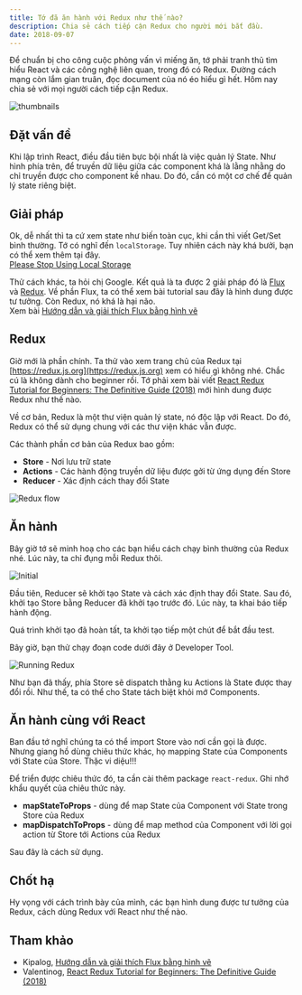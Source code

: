 ```yaml
---
title: Tớ đã ăn hành với Redux như thế nào?
description: Chia sẻ cách tiếp cận Redux cho người mới bắt đầu.
date: 2018-09-07
---
```


Để chuẩn bị cho công cuộc phỏng vấn vì miếng ăn, tớ phải tranh thủ tìm hiểu React và các công nghệ liên quan, trong đó có Redux. Đường cách mạng còn lắm gian truân, đọc document của nó éo hiểu gì hết. Hôm nay chia sẻ với mọi người cách tiếp cận Redux.

![thumbnails](../../assets/tutorials/to-da-an-hanh-voi-redux-nhu-the-nao/thumbnails.jpg)

## Đặt vấn đề

Khi lập trình React, điều đầu tiên bực bội nhất là việc quản lý State. Như hình phía trên, để truyền dữ liệu giữa các component khá là lằng nhằng do chỉ truyền được cho component kề nhau. Do đó, cần có một cơ chế để quản lý state riêng biệt.

## Giải pháp

Ok, dễ nhất thì ta cứ xem state như biến toàn cục, khi cần thì viết Get/Set bình thường. Tớ có nghĩ đến `localStorage`. Tuy nhiên cách này khá bưởi, bạn có thể xem thêm tại đây.  
[Please Stop Using Local Storage](https://dev.to/rdegges/please-stop-using-local-storage-1i04)

Thử cách khác, ta hỏi chị Google. Kết quả là ta được 2 giải pháp đó là [Flux](https://facebook.github.io/flux/) và [Redux](https://redux.js.org/). Về phần Flux, ta có thể xem bài tutorial sau đây là hình dung được tư tưởng. Còn Redux, nó khá là hại não.  
Xem bài [Hướng dẫn và giải thích Flux bằng hình vẽ](https://kipalog.com/posts/Huong-dan-va-giai-thich-Flux-bang-hinh-ve)

## Redux

Giờ mới là phần chính. Ta thử vào xem trang chủ của Redux tại [https://redux.js.org](https://redux.js.org) xem có hiểu gì không nhé. Chắc cú là không dành cho beginner rồi. Tớ phải xem bài viết [React Redux Tutorial for Beginners: The Definitive Guide (2018)](https://www.valentinog.com/blog/react-redux-tutorial-beginners/) mới hình dung được Redux như thế nào.

Về cơ bản, Redux là một thư viện quản lý state, nó độc lập với React. Do đó, Redux có thể sử dụng chung với các thư viện khác vẫn được.

Các thành phần cơ bản của Redux bao gồm:

- **Store** - Nơi lưu trữ state
- **Actions** - Các hành động truyền dữ liệu được gởi từ ứng dụng đến Store
- **Reducer** - Xác định cách thay đổi State

![Redux flow](../../assets/tutorials/to-da-an-hanh-voi-redux-nhu-the-nao/redux-flow.png)

## Ăn hành

Bây giờ tớ sẽ minh hoạ cho các bạn hiểu cách chạy bình thường của Redux nhé. Lúc này, ta chỉ đụng mỗi Redux thôi.

![Initial](../../assets/tutorials/to-da-an-hanh-voi-redux-nhu-the-nao/init.png)

Đầu tiên, Reducer sẽ khởi tạo State và cách xác định thay đổi State. Sau đó, khởi tạo Store bằng Reducer đã khởi tạo trước đó. Lúc này, ta khai báo tiếp hành động.

Quá trình khởi tạo đã hoàn tất, ta khởi tạo tiếp một chút để bắt đầu test.

Bây giờ, bạn thử chạy đoạn code dưới đây ở Developer Tool.

![Running Redux](../../assets/tutorials/to-da-an-hanh-voi-redux-nhu-the-nao/run.png)

Như bạn đã thấy, phía Store sẽ dispatch thằng ku Actions là State được thay đổi rồi. Như thế, ta có thể cho State tách biệt khỏi mớ Components.

## Ăn hành cùng với React

Ban đầu tớ nghĩ chúng ta có thể import Store vào nơi cần gọi là được. Nhưng giang hồ dùng chiêu thức khác, họ mapping State của Components với State của Store. Thặc vi diệu!!!

Để triển được chiêu thức đó, ta cần cài thêm package `react-redux`. Ghi nhớ khẩu quyết của chiêu thức này.

- **mapStateToProps** - dùng để map State của Component với State trong Store của Redux
- **mapDispatchToProps** - dùng để map method của Component với lời gọi action từ Store tới Actions của Redux

Sau đây là cách sử dụng.

## Chốt hạ

Hy vọng với cách trình bày của mình, các bạn hình dung được tư tưởng của Redux, cách dùng Redux với React như thế nào.

## Tham khảo

- Kipalog, [Hướng dẫn và giải thích Flux bằng hình vẽ](https://kipalog.com/posts/Huong-dan-va-giai-thich-Flux-bang-hinh-ve)
- Valentinog, [React Redux Tutorial for Beginners: The Definitive Guide (2018)](https://www.valentinog.com/blog/react-redux-tutorial-beginners/)
